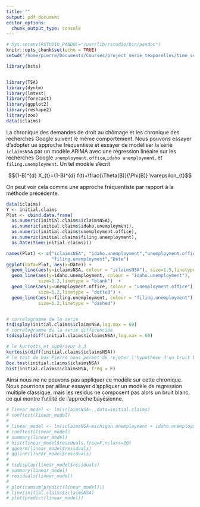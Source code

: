 ```yaml
---
title: ""
output: pdf_document
editor_options: 
  chunk_output_type: console
---
```


\pagenumbering{gobble} 

```r
# Sys.setenv(RSTUDIO_PANDOC="/usr/lib/rstudio/bin/pandoc")
knitr::opts_chunk$set(echo = TRUE)
setwd("/home/pierre/Documents/Courses/project_serie_temporelles/time_series_project/R_scripts/")
```


```r

library(bsts)


library(TSA)
library(dynlm)
library(lmtest)
library(forecast)
library(ggplot2)
library(reshape2)
library(zoo)
data(iclaims)
```

La chronique des demandes de droit au chômage et les chronique des recherches Google suivent le même comportement. 
Nous pouvons essayer d'adopter ue approche fréquentiste et essayer de modéliser la serie  `iclaimsNSA ` par un modèle ARIMA avec une régression linéaire sur les recherches Google `unemployment.office`,`idaho unemployment`, et `filing.unemployment`. 
Un tel modèle s'écrit 

$$(1-B)^{d} X_{t}=(1-B)^{d} f(t)+\frac{\Theta(B)}{\Phi(B)} \varepsilon_{t}$$

On peut voir cela comme une approche fréquentiste par rapport à la méthode précédente.

```r
data(iclaims)
Y <- initial.claims
Plot <- cbind.data.frame(
  as.numeric(initial.claims$iclaimsNSA),
  as.numeric(initial.claims$idaho.unemployment),
  as.numeric(initial.claims$unemployment.office),
  as.numeric(initial.claims$filing.unemployment),
  as.Date(time(initial.claims)))  

names(Plot) <- c("iclaimsNSA", "idaho.unemployment","unemployment.office",
                 "filing.unemployment","Date")
ggplot(data=Plot, aes(x=Date)) +
  geom_line(aes(y=iclaimsNSA, colour = "iclaimsNSA"), size=1.5,linetype = "solid") +
  geom_line(aes(y=idaho.unemployment, colour = "idaho.unemployment"),
            size=1.2,linetype = "blank")  +
  geom_line(aes(y=unemployment.office, colour = "unemployment.office"),
            size=1.2,linetype = "dotted") +
  geom_line(aes(y=filing.unemployment, colour = "filing.unemployment"), 
            size=1.2,linetype = "dashed") 


# corrélogramme de la serie
tsdisplay(initial.claims$iclaimsNSA,lag.max = 60)
# corrélogramme de la serie différenciée
tsdisplay(diff(initial.claims$iclaimsNSA),lag.max = 60)

# le kurtosis et supérieur à 3
kurtosis(diff(initial.claims$iclaimsNSA))
# le test de box_Pierre nous permet de rejeter l'hypothèse d'un bruit blanc gaussien
Box.test(initial.claims$iclaimsNSA)
hist(initial.claims$iclaimsNSA, freq = F)
```

Ainsi nous ne ne pouvons pas appliquer ce modèle sur cette chronique.
Nous pourrions par ailleur essayer d'appliquer un modèle de regression multiple classique, mais les residus ne composent pas alors un bruit blanc, ce qui montre l'utilité de l'approche bayésienne.

```r
# linear_model <- lm(iclaimsNSA~.,data=initial.claims)
# coeftest(linear_model)
# 
# linear_model <- lm(iclaimsNSA~michigan.unemployment + idaho.unemployment + new.jersey.unemployment  ,data=initial.claims)
# coeftest(linear_model)
# summary(linear_model)
# hist(linear_model$residuals,freq=F,nclass=20)
# qqnorm(linear_model$residuals)
# qqline(linear_model$residuals)
# 
# tsdisplay(linear_model$residuals)
# summary(linear_model)
# residuals(linear_model)
# 
# plot(cumsum(predict(linear_model)))
# line(initial.claims$iclaimsNSA)
# plot(predict(linear_model))

```

